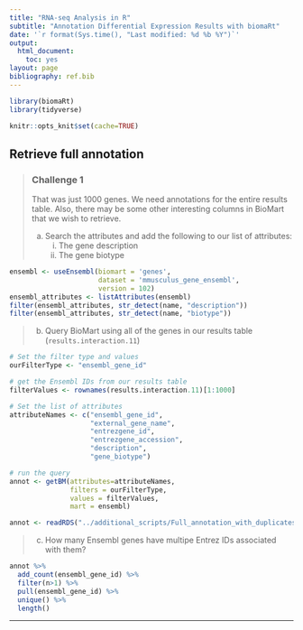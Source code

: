 ```yaml
---
title: "RNA-seq Analysis in R"
subtitle: "Annotation Differential Expression Results with biomaRt"
date: '`r format(Sys.time(), "Last modified: %d %b %Y")`'
output:
  html_document:
    toc: yes
layout: page
bibliography: ref.bib
---
```


```r
library(biomaRt)
library(tidyverse)
```

```r
knitr::opts_knit$set(cache=TRUE)
```

## Retrieve full annotation

> ### Challenge 1 {.challenge}
> That was just 1000 genes. We need annotations for the entire results table.
> Also, there may be some other interesting columns in BioMart that we wish to
> retrieve.  
>
> (a) Search the attributes and add the following to our list of attributes:  
>       (i) The gene description   
>       (ii) The gene biotype  

```r
ensembl <- useEnsembl(biomart = 'genes', 
                      dataset = 'mmusculus_gene_ensembl',
                      version = 102)
ensembl_attributes <- listAttributes(ensembl)
filter(ensembl_attributes, str_detect(name, "description"))
filter(ensembl_attributes, str_detect(name, "biotype"))
```

> (b) Query BioMart using all of the genes in our results table (`results.interaction.11`)  

```r
# Set the filter type and values
ourFilterType <- "ensembl_gene_id"

# get the Ensembl IDs from our results table
filterValues <- rownames(results.interaction.11)[1:1000]

# Set the list of attributes
attributeNames <- c("ensembl_gene_id",
                    "external_gene_name", 
                    "entrezgene_id", 
                    "entrezgene_accession",
                    "description",
                    "gene_biotype")

# run the query
annot <- getBM(attributes=attributeNames, 
               filters = ourFilterType, 
               values = filterValues, 
               mart = ensembl)
```
```r
annot <- readRDS("../additional_scripts/Full_annotation_with_duplicates.rds")
```

>
> (c) How many Ensembl genes have multipe Entrez IDs associated with them?  

```r
annot %>% 
  add_count(ensembl_gene_id) %>% 
  filter(n>1) %>% 
  pull(ensembl_gene_id) %>% 
  unique() %>% 
  length()
```

-------------------------------------------------------------------------------